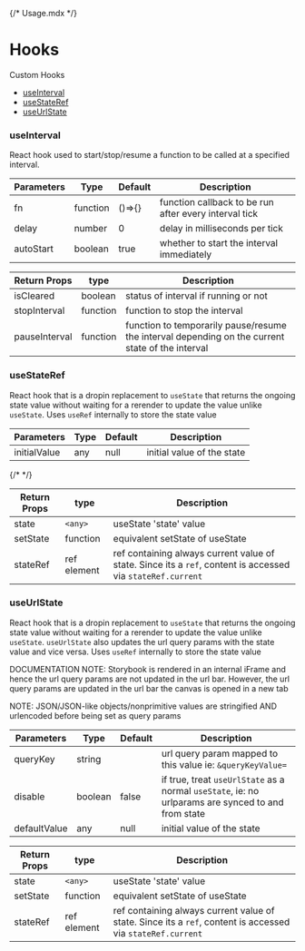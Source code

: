 {/* Usage.mdx */}


<Meta title="Hooks/Usage" />

# Hooks

Custom Hooks

- [useInterval](#useinterval)
- [useStateRef](#usestateref)
- [useUrlState](#useurlstate)

### useInterval

React hook used to start/stop/resume a function to be called at a specified interval.

| Parameters | Type     | Default | Description                                           |
| ---------- | -------- | ------- | ----------------------------------------------------- |
| fn         | function | ()=>{}  | function callback to be run after every interval tick |
| delay      | number   | 0       | delay in milliseconds per tick                        |
| autoStart  | boolean  | true    | whether to start the interval immediately             |

<Canvas>
  <Story id="hooks-useinterval--mdx-example" />
  <Source id="hooks-useinterval--mdx-example" type="code" />
</Canvas>

| Return Props  | type     | Description                                                                                      |
| ------------- | -------- | ------------------------------------------------------------------------------------------------ |
| isCleared     | boolean  | status of interval if running or not                                                             |
| stopInterval  | function | function to stop the interval                                                                    |
| pauseInterval | function | function to temporarily pause/resume the interval depending on the current state of the interval |

### useStateRef

React hook that is a dropin replacement to `useState` that returns the ongoing state value without waiting for a rerender to update the value unlike `useState`.
Uses `useRef` internally to store the state value

| Parameters   | Type | Default | Description                |
| ------------ | ---- | ------- | -------------------------- |
| initialValue | any  | null    | initial value of the state |

<Canvas>
  {/* <Story id="hooks-usestateref--default" /> */}
  <Source id="hooks-usestateref--default" type="code" />
</Canvas>

| Return Props | type        | Description                                                                                                 |
| ------------ | ----------- | ----------------------------------------------------------------------------------------------------------- |
| state        | `<any>`     | useState 'state' value                                                                                      |
| setState     | function    | equivalent setState of useState                                                                             |
| stateRef     | ref element | ref containing always current value of state. Since its a `ref`, content is accessed via `stateRef.current` |

### useUrlState

React hook that is a dropin replacement to `useState` that returns the ongoing state value without waiting for a rerender to update the value unlike `useState`.
`useUrlState` also updates the url query params with the state value and vice versa.
Uses `useRef` internally to store the state value

DOCUMENTATION NOTE: Storybook is rendered in an internal iFrame and hence the url query params are not updated in the url bar. However, the url query params are updated in the url bar the canvas is opened in a new tab

NOTE: JSON/JSON-like objects/nonprimitive values are stringified AND urlencoded before being set as query params


| Parameters   | Type | Default | Description                |
| ------------ | ---- | ------- | -------------------------- |
| queryKey | string  |     | url query param mapped to this value ie: `&queryKeyValue=` |
| disable | boolean | false | if true, treat `useUrlState` as a normal `useState`, ie: no urlparams are synced to and from state |
| defaultValue | any  | null    | initial value of the state |


<Canvas>
  <Story id="hooks-useurlstate--default" />
  <Source id="hooks-useurlstate--default" type="code" />
</Canvas>

| Return Props | type        | Description                                                                                                 |
| ------------ | ----------- | ----------------------------------------------------------------------------------------------------------- |
| state        | `<any>`     | useState 'state' value                                                                                      |
| setState     | function    | equivalent setState of useState                                                                             |
| stateRef     | ref element | ref containing always current value of state. Since its a `ref`, content is accessed via `stateRef.current` |